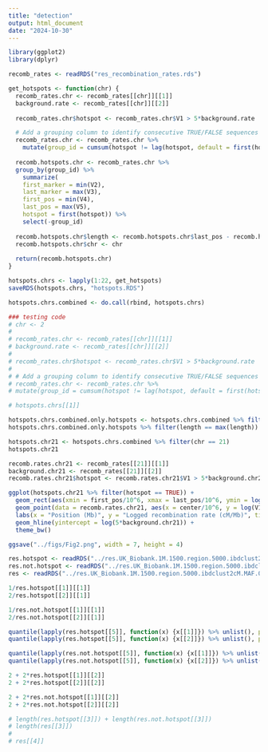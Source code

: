 ```yaml
---
title: "detection"
output: html_document
date: "2024-10-30"
---
```


```r
library(ggplot2)
library(dplyr)

recomb_rates <- readRDS("res_recombination_rates.rds")

get_hotspots <- function(chr) {
  recomb_rates.chr <- recomb_rates[[chr]][[1]]
  background.rate <- recomb_rates[[chr]][[2]]
  
  recomb_rates.chr$hotspot <- recomb_rates.chr$V1 > 5*background.rate

  # Add a grouping column to identify consecutive TRUE/FALSE sequences
  recomb_rates.chr <- recomb_rates.chr %>%
    mutate(group_id = cumsum(hotspot != lag(hotspot, default = first(hotspot))))
  
  recomb.hotspots.chr <- recomb_rates.chr %>%
  group_by(group_id) %>%
    summarize(
    first_marker = min(V2),
    last_marker = max(V3),
    first_pos = min(V4),
    last_pos = max(V5),
    hotspot = first(hotspot)) %>%
    select(-group_id) 
  
  recomb.hotspots.chr$length <- recomb.hotspots.chr$last_pos - recomb.hotspots.chr$first_pos + 1
  recomb.hotspots.chr$chr <- chr
  
  return(recomb.hotspots.chr)
}

hotspots.chrs <- lapply(1:22, get_hotspots)
saveRDS(hotspots.chrs, "hotspots.RDS")

hotspots.chrs.combined <- do.call(rbind, hotspots.chrs)
```

```r
### testing code
# chr <- 2
# 
# recomb_rates.chr <- recomb_rates[[chr]][[1]]
# background.rate <- recomb_rates[[chr]][[2]]
#   
# recomb_rates.chr$hotspot <- recomb_rates.chr$V1 > 5*background.rate
# 
# # Add a grouping column to identify consecutive TRUE/FALSE sequences
# recomb_rates.chr <- recomb_rates.chr %>%
# mutate(group_id = cumsum(hotspot != lag(hotspot, default = first(hotspot))))

# hotspots.chrs[[1]]
```

```r
hotspots.chrs.combined.only.hotspots <- hotspots.chrs.combined %>% filter(hotspot == TRUE)
hotspots.chrs.combined.only.hotspots %>% filter(length == max(length))

hotspots.chr21 <- hotspots.chrs.combined %>% filter(chr == 21)
hotspots.chr21

recomb.rates.chr21 <- recomb_rates[[21]][[1]]
background.chr21 <- recomb_rates[[21]][[2]]
recomb.rates.chr21$hotspot <- recomb.rates.chr21$V1 > 5*background.chr21

ggplot(hotspots.chr21 %>% filter(hotspot == TRUE)) +
  geom_rect(aes(xmin = first_pos/10^6, xmax = last_pos/10^6, ymin = log(5*background.chr21)-0.5, ymax = log(5*background.chr21)+0.5), fill = "#E41A1C", color = "#E41A1C", size = 0.1) +
  geom_point(data = recomb.rates.chr21, aes(x = center/10^6, y = log(V1)), size = 0.3, alpha = 0.4) +
  labs(x = "Position (Mb)", y = "Logged recombination rate (cM/Mb)", title = "Recombination hotspots on chromosome 21") +
  geom_hline(yintercept = log(5*background.chr21)) +
  theme_bw()

ggsave("../figs/Fig2.png", width = 7, height = 4)
```

```r
res.hotspot <- readRDS("../res.UK_Biobank.1M.1500.region.5000.ibdclust2cM.MAF.0.5.boot.grouped.keep.ends.hotspot.rds")
res.not.hotspot <- readRDS("../res.UK_Biobank.1M.1500.region.5000.ibdclust2cM.MAF.0.5.boot.grouped.keep.ends.not.hotspot.rds")
res <- readRDS("../res.UK_Biobank.1M.1500.region.5000.ibdclust2cM.MAF.0.5.boot.grouped.keep.ends.rds")

1/res.hotspot[[1]][[1]]
2/res.hotspot[[2]][[1]]

1/res.not.hotspot[[1]][[1]]
2/res.not.hotspot[[2]][[1]]
```

```r
quantile(lapply(res.hotspot[[5]], function(x) {x[[1]]}) %>% unlist(), probs = c(0.025, 0.975))
quantile(lapply(res.hotspot[[5]], function(x) {x[[2]]}) %>% unlist(), probs = c(0.025, 0.975))

quantile(lapply(res.not.hotspot[[5]], function(x) {x[[1]]}) %>% unlist(), probs = c(0.025, 0.975))
quantile(lapply(res.not.hotspot[[5]], function(x) {x[[2]]}) %>% unlist(), probs = c(0.025, 0.975))

2 + 2*res.hotspot[[1]][[2]]
2 + 2*res.hotspot[[2]][[2]]

2 + 2*res.not.hotspot[[1]][[2]]
2 + 2*res.not.hotspot[[2]][[2]]
```
```r
# length(res.hotspot[[3]]) + length(res.not.hotspot[[3]])
# length(res[[3]])
# 
# res[[4]]
```


